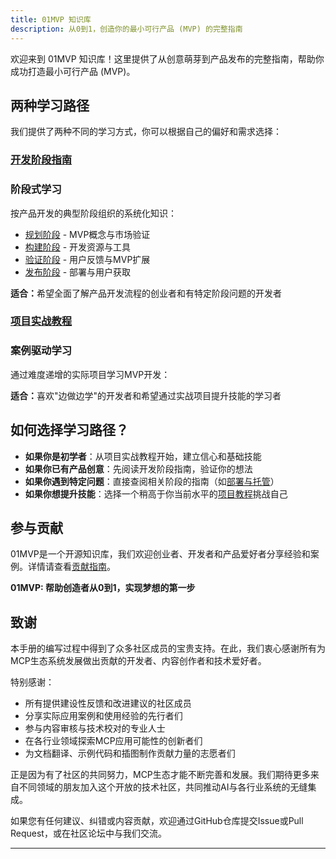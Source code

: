 ```yaml
---
title: 01MVP 知识库
description: 从0到1，创造你的最小可行产品 (MVP) 的完整指南
---
```


欢迎来到 01MVP 知识库！这里提供了从创意萌芽到产品发布的完整指南，帮助你成功打造最小可行产品 (MVP)。

## 两种学习路径

我们提供了两种不同的学习方式，你可以根据自己的偏好和需求选择：

### [开发阶段指南](/docs/guide)

<div className="flex items-start gap-2 p-4 border rounded-md bg-gray-50">
  <div>
    <h3 className="font-semibold mb-2">阶段式学习</h3>
    <p>按产品开发的典型阶段组织的系统化知识：</p>
    <ul className="mt-2 list-disc list-inside">
      <li><a href="/docs/guide/planning">规划阶段</a> - MVP概念与市场验证</li>
      <li><a href="/docs/guide/building">构建阶段</a> - 开发资源与工具</li>
      <li><a href="/docs/guide/validation">验证阶段</a> - 用户反馈与MVP扩展</li>
      <li><a href="/docs/guide/launching">发布阶段</a> - 部署与用户获取</li>
    </ul>
    <p className="mt-2"><strong>适合：</strong>希望全面了解产品开发流程的创业者和有特定阶段问题的开发者</p>
  </div>
</div>

### [项目实战教程](/docs/cases)

<div className="flex items-start gap-2 p-4 border rounded-md bg-gray-50">
  <div>
    <h3 className="font-semibold mb-2">案例驱动学习</h3>
    <p>通过难度递增的实际项目学习MVP开发：</p>
    <p className="mt-2"><strong>适合：</strong>喜欢"边做边学"的开发者和希望通过实战项目提升技能的学习者</p>
  </div>
</div>

## 如何选择学习路径？

- **如果你是初学者**：从项目实战教程开始，建立信心和基础技能
- **如果你已有产品创意**：先阅读开发阶段指南，验证你的想法
- **如果你遇到特定问题**：直接查阅相关阶段的指南（如[部署与托管](/docs/guide/building/deployment-hosting)）
- **如果你想提升技能**：选择一个稍高于你当前水平的[项目教程](/docs/cases)挑战自己

## 参与贡献

01MVP是一个开源知识库，我们欢迎创业者、开发者和产品爱好者分享经验和案例。详情请查看[贡献指南](/docs/contribute)。

**01MVP: 帮助创造者从0到1，实现梦想的第一步**

## 致谢

本手册的编写过程中得到了众多社区成员的宝贵支持。在此，我们衷心感谢所有为MCP生态系统发展做出贡献的开发者、内容创作者和技术爱好者。

特别感谢：
- 所有提供建设性反馈和改进建议的社区成员
- 分享实际应用案例和使用经验的先行者们
- 参与内容审核与技术校对的专业人士
- 在各行业领域探索MCP应用可能性的创新者们
- 为文档翻译、示例代码和插图制作贡献力量的志愿者们

正是因为有了社区的共同努力，MCP生态才能不断完善和发展。我们期待更多来自不同领域的朋友加入这个开放的技术社区，共同推动AI与各行业系统的无缝集成。

如果您有任何建议、纠错或内容贡献，欢迎通过GitHub仓库提交Issue或Pull Request，或在社区论坛中与我们交流。

---